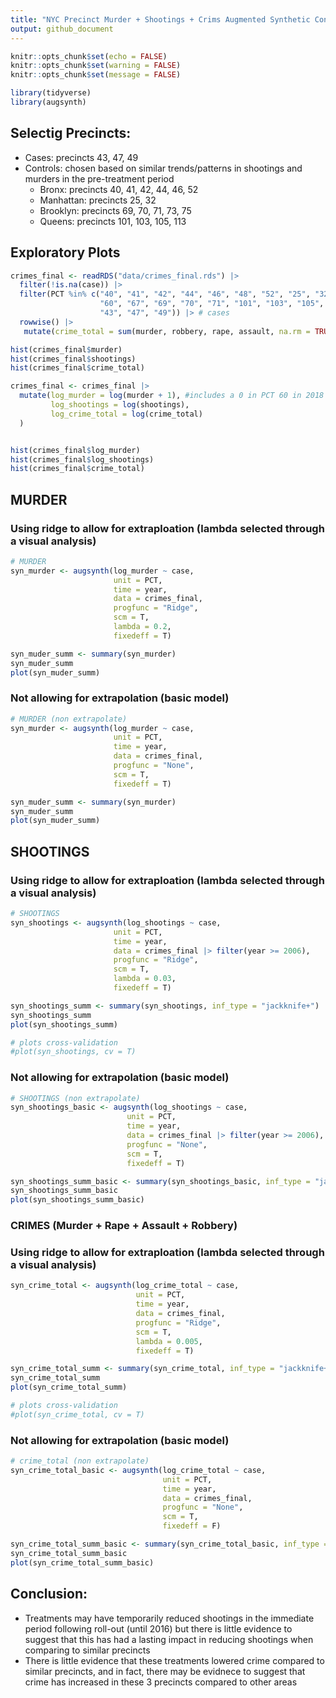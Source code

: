 ```yaml
---
title: "NYC Precinct Murder + Shootings + Crims Augmented Synthetic Control Analysis"
output: github_document
---
```


```r
knitr::opts_chunk$set(echo = FALSE)
knitr::opts_chunk$set(warning = FALSE)
knitr::opts_chunk$set(message = FALSE)

library(tidyverse)
library(augsynth)
```

## Selectig Precincts:
- Cases: precincts 43, 47, 49
- Controls: chosen based on similar trends/patterns in shootings and murders in the pre-treatment period
  - Bronx: precincts 40, 41, 42, 44, 46, 52
  - Manhattan: precincts 25, 32
  - Brooklyn: precincts 69, 70, 71, 73, 75
  - Queens: precincts 101, 103, 105, 113

## Exploratory Plots
```r
crimes_final <- readRDS("data/crimes_final.rds") |>
  filter(!is.na(case)) |>
  filter(PCT %in% c("40", "41", "42", "44", "46", "48", "52", "25", "32", "73", "75",
                    "60", "67", "69", "70", "71", "101", "103", "105", "113",
                    "43", "47", "49")) |> # cases
  rowwise() |>
   mutate(crime_total = sum(murder, robbery, rape, assault, na.rm = TRUE))

hist(crimes_final$murder)
hist(crimes_final$shootings)
hist(crimes_final$crime_total)

crimes_final <- crimes_final |>
  mutate(log_murder = log(murder + 1), #includes a 0 in PCT 60 in 2018
         log_shootings = log(shootings), 
         log_crime_total = log(crime_total)
  )


hist(crimes_final$log_murder)
hist(crimes_final$log_shootings)
hist(crimes_final$crime_total)
```

## MURDER

### Using ridge to allow for extraploation (lambda selected through a visual analysis)
```r
# MURDER
syn_murder <- augsynth(log_murder ~ case, 
                       unit = PCT, 
                       time = year,
                       data = crimes_final,
                       progfunc = "Ridge", 
                       scm = T, 
                       lambda = 0.2, 
                       fixedeff = T)

syn_muder_summ <- summary(syn_murder)
syn_muder_summ
plot(syn_muder_summ)
```

### Not allowing for extrapolation (basic model)
```r
# MURDER (non extrapolate)
syn_murder <- augsynth(log_murder ~ case, 
                       unit = PCT, 
                       time = year,
                       data = crimes_final,
                       progfunc = "None", 
                       scm = T, 
                       fixedeff = T)

syn_muder_summ <- summary(syn_murder)
syn_muder_summ
plot(syn_muder_summ)
```

## SHOOTINGS

### Using ridge to allow for extraploation (lambda selected through a visual analysis)
```r
# SHOOTINGS
syn_shootings <- augsynth(log_shootings ~ case, 
                       unit = PCT, 
                       time = year,
                       data = crimes_final |> filter(year >= 2006),
                       progfunc = "Ridge", 
                       scm = T, 
                       lambda = 0.03, 
                       fixedeff = T)

syn_shootings_summ <- summary(syn_shootings, inf_type = "jackknife+")
syn_shootings_summ
plot(syn_shootings_summ)

# plots cross-validation
#plot(syn_shootings, cv = T)
```

### Not allowing for extrapolation (basic model)
```r
# SHOOTINGS (non extrapolate)
syn_shootings_basic <- augsynth(log_shootings ~ case, 
                          unit = PCT, 
                          time = year,
                          data = crimes_final |> filter(year >= 2006),
                          progfunc = "None", 
                          scm = T, 
                          fixedeff = T)

syn_shootings_summ_basic <- summary(syn_shootings_basic, inf_type = "jackknife+")
syn_shootings_summ_basic
plot(syn_shootings_summ_basic)
```

### CRIMES (Murder + Rape + Assault + Robbery)

### Using ridge to allow for extraploation (lambda selected through a visual analysis)
```r
syn_crime_total <- augsynth(log_crime_total ~ case, 
                            unit = PCT, 
                            time = year,
                            data = crimes_final,
                            progfunc = "Ridge", 
                            scm = T, 
                            lambda = 0.005, 
                            fixedeff = T)

syn_crime_total_summ <- summary(syn_crime_total, inf_type = "jackknife+")
syn_crime_total_summ
plot(syn_crime_total_summ)

# plots cross-validation
#plot(syn_crime_total, cv = T)
```

### Not allowing for extrapolation (basic model)

```r
# crime_total (non extrapolate)
syn_crime_total_basic <- augsynth(log_crime_total ~ case, 
                                  unit = PCT, 
                                  time = year,
                                  data = crimes_final,
                                  progfunc = "None", 
                                  scm = T, 
                                  fixedeff = F)

syn_crime_total_summ_basic <- summary(syn_crime_total_basic, inf_type = "jackknife+")
syn_crime_total_summ_basic
plot(syn_crime_total_summ_basic)
```

## Conclusion:
- Treatments may have temporarily reduced shootings in the immediate period following roll-out (until 2016) but there is little evidence to suggest that this has had a lasting impact in reducing shootings when comparing to similar precincts
- There is little evidence that these treatments lowered crime compared to similar precincts, and in fact, there may be evidnece to suggest that crime has increased in these 3 precincts compared to other areas

